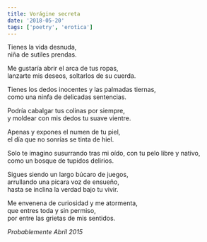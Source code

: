 ```yaml
---
title: Vorágine secreta
date: '2018-05-20'
tags: ['poetry', 'erotica']
---
```


<div className="italic">
Tienes la vida desnuda,<br/>
niña de sutiles prendas.<br/>

Me gustaría abrir el arca de tus ropas,<br/>
lanzarte mis deseos, soltarlos de su cuerda.<br/>

Tienes los dedos inocentes y las palmadas tiernas,<br/>
como una ninfa de delicadas sentencias.<br/>

Podría cabalgar tus colinas por siempre, <br/>
y moldear con mis dedos tu suave vientre.<br/>

Apenas y expones el numen de tu piel,<br/>
el día que no sonrías se tinta de hiel.<br/>

Solo te imagino susurrando tras mi oído,
con tu pelo libre y nativo,<br/>
como un bosque de tupidos delirios.<br/>

Sigues siendo un largo búcaro de juegos,<br/>
arrullando una picara voz de ensueño,<br/>
hasta se inclina la verdad bajo tu vivir.<br/>

Me envenena de curiosidad y me atormenta,<br/>
que entres toda y sin permiso,<br/>
por entre las grietas de mis sentidos.<br/>
</div>

*Probablemente Abril 2015*